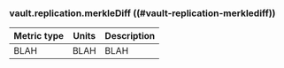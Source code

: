 ### vault.replication.merkleDiff ((#vault-replication-merklediff))

Metric type | Units | Description
----------- | ----- | -----------
BLAH     | BLAH    | BLAH